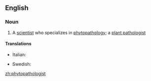 ==English==

===Noun===
{{en-noun}}

# A [[scientist]] who specializes in [[phytopathology]]; a [[plant pathologist]]

====Translations====
{{trans-top|scientist}}
* Italian: {{t|it|fitopatologo|m}}
{{trans-mid}}
* Swedish: {{t|sv|växtpatolog|c}}
{{trans-bottom}}

[[zh:phytopathologist]]